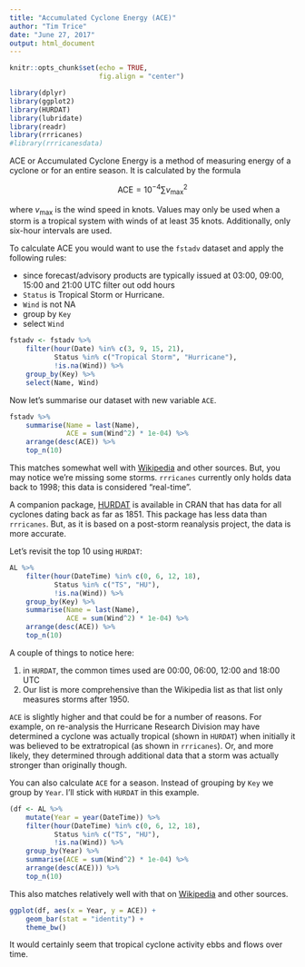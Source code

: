 ```yaml
---
title: "Accumulated Cyclone Energy (ACE)"
author: "Tim Trice"
date: "June 27, 2017"
output: html_document
---
```


```r
knitr::opts_chunk$set(echo = TRUE, 
                      fig.align = "center")
```

```r
library(dplyr)
library(ggplot2)
library(HURDAT)
library(lubridate)
library(readr)
library(rrricanes)
#library(rrricanesdata)
```

ACE or Accumulated Cyclone Energy is a method of measuring energy of a cyclone or for an entire season. It is calculated by the formula

$$ \text{ACE} = 10^{-4}\sum{v^2_\text{max}} $$

where $v_\text{max}$ is the wind speed in knots. Values may only be used when a storm is a tropical system with winds of at least 35 knots. Additionally, only six-hour intervals are used.

To calculate ACE you would want to use the `fstadv` dataset and apply the following rules:

* since forecast/advisory products are typically issued at 03:00, 09:00, 15:00 and 21:00 UTC filter out odd hours
* `Status` is Tropical Storm or Hurricane.
* `Wind` is not NA
* group by `Key`
* select `Wind`

```r
fstadv <- fstadv %>% 
    filter(hour(Date) %in% c(3, 9, 15, 21), 
           Status %in% c("Tropical Storm", "Hurricane"), 
           !is.na(Wind)) %>% 
    group_by(Key) %>% 
    select(Name, Wind)
```

Now let's summarise our dataset with new variable `ACE`.

```r
fstadv %>% 
    summarise(Name = last(Name), 
              ACE = sum(Wind^2) * 1e-04) %>% 
    arrange(desc(ACE)) %>% 
    top_n(10)
```

This matches somewhat well with [Wikipedia](https://en.wikipedia.org/wiki/Accumulated_cyclone_energy#Individual_storms) and other sources. But, you may notice we're missing some storms. `rrricanes` currently only holds data back to 1998; this data is considered "real-time". 

A companion package, [HURDAT](https://github.com/timtrice/HURDAT) is available in CRAN that has data for all cyclones dating back as far as 1851. This package has less data than `rrricanes`. But, as it is based on a post-storm reanalysis project, the data is more accurate. 

Let's revisit the top 10 using `HURDAT`:

```r
AL %>% 
    filter(hour(DateTime) %in% c(0, 6, 12, 18), 
           Status %in% c("TS", "HU"), 
           !is.na(Wind)) %>% 
    group_by(Key) %>% 
    summarise(Name = last(Name), 
              ACE = sum(Wind^2) * 1e-04) %>% 
    arrange(desc(ACE)) %>% 
    top_n(10)
```

A couple of things to notice here:

1. in `HURDAT`, the common times used are 00:00, 06:00, 12:00 and 18:00 UTC
2. Our list is more comprehensive than the Wikipedia list as that list only measures storms after 1950. 

`ACE` is slightly higher and that could be for a number of reasons. For example, on re-analysis the Hurricane Research Division may have determined a cyclone was actually tropical (shown in `HURDAT`) when initially it was believed to be extratropical (as shown in `rrricanes`). Or, and more likely, they determined through additional data that a storm was actually stronger than originally though. 

You can also calculate `ACE` for a season. Instead of grouping by `Key` we group by `Year`. I'll stick with `HURDAT` in this example.

```r
(df <- AL %>% 
    mutate(Year = year(DateTime)) %>% 
    filter(hour(DateTime) %in% c(0, 6, 12, 18), 
           Status %in% c("TS", "HU"), 
           !is.na(Wind)) %>% 
    group_by(Year) %>% 
    summarise(ACE = sum(Wind^2) * 1e-04) %>% 
    arrange(desc(ACE))) %>% 
    top_n(10)
```

This also matches relatively well with that on [Wikipedia](https://en.wikipedia.org/wiki/Accumulated_cyclone_energy#Atlantic_hurricane_seasons.2C_1950.E2.80.932017) and other sources. 

```r
ggplot(df, aes(x = Year, y = ACE)) + 
    geom_bar(stat = "identity") + 
    theme_bw()
```

It would certainly seem that tropical cyclone activity ebbs and flows over time. 
